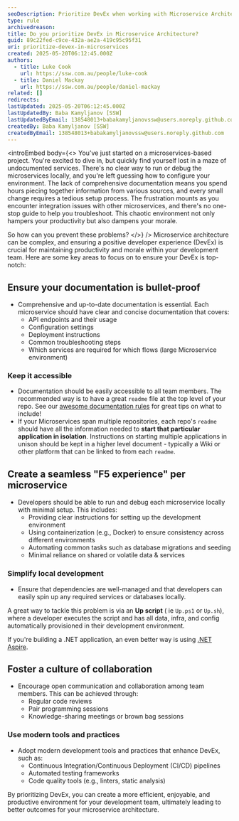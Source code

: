 ```yaml
---
seoDescription: Prioritize DevEx when working with Microservice Architecture
type: rule
archivedreason:
title: Do you prioritize DevEx in Microservice Architecture?
guid: 89c22fed-c9ce-432a-ae2a-419c95c95f31
uri: prioritize-devex-in-microservices
created: 2025-05-20T06:12:45.000Z
authors:
  - title: Luke Cook
    url: https://ssw.com.au/people/luke-cook
  - title: Daniel Mackay
    url: https://ssw.com.au/people/daniel-mackay
related: []
redirects:
lastUpdated: 2025-05-20T06:12:45.000Z
lastUpdatedBy: Baba Kamyljanov [SSW]
lastUpdatedByEmail: 138548013+babakamyljanovssw@users.noreply.github.com
createdBy: Baba Kamyljanov [SSW]
createdByEmail: 138548013+babakamyljanovssw@users.noreply.github.com
---
```


<introEmbed
  body={<>
You've just started on a microservices-based project. You're excited to dive in, but quickly find yourself lost in a maze of undocumented services. There's no clear way to run or debug the microservices locally, and you're left guessing how to configure your environment. The lack of comprehensive documentation means you spend hours piecing together information from various sources, and every small change requires a tedious setup process. The frustration mounts as you encounter integration issues with other microservices, and there's no one-stop guide to help you troubleshoot. This chaotic environment not only hampers your productivity but also dampens your morale.

So how can you prevent these problems?
  </>}
/>
Microservice architecture can be complex, and ensuring a positive developer experience (DevEx) is crucial for maintaining productivity and morale within your development team. Here are some key areas to focus on to ensure your DevEx is top-notch:

## Ensure your documentation is bullet-proof

* Comprehensive and up-to-date documentation is essential. Each microservice should have clear and concise documentation that covers:
  * API endpoints and their usage
  * Configuration settings
  * Deployment instructions
  * Common troubleshooting steps
  * Which services are required for which flows (large Microservice environment)

### Keep it accessible

* Documentation should be easily accessible to all team members. The recommended way is to have a great `readme` file at the top level of your repo. See our [awesome documentation rules](awesome-documentation) for great tips on what to include!
* If your Microservices span multiple repositories, each repo's `readme` should have all the information needed to **start that particular application in isolation**. Instructions on starting multiple applications in unison should be kept in a higher level document - typically a Wiki or other platform that can be linked to from each `readme`.

## Create a seamless "F5 experience" per microservice

* Developers should be able to run and debug each microservice locally with minimal setup. This includes:
  * Providing clear instructions for setting up the development environment
  * Using containerization (e.g., Docker) to ensure consistency across different environments
  * Automating common tasks such as database migrations and seeding
  * Minimal reliance on shared or volatile data & services

### Simplify local development

* Ensure that dependencies are well-managed and that developers can easily spin up any required services or databases locally.

A great way to tackle this problem is via an **Up script** ( ie `Up.ps1` or `Up.sh`), where a developer executes the script and has all data, infra, and config automatically provisioned in their development environment.

If you're building a .NET application, an even better way is using [.NET Aspire](https://learn.microsoft.com/en-us/dotnet/aspire/get-started/aspire-overview?WT.mc_id=DT-MVP-33518).

## Foster a culture of collaboration

* Encourage open communication and collaboration among team members. This can be achieved through:
  * Regular code reviews
  * Pair programming sessions
  * Knowledge-sharing meetings or brown bag sessions

### Use modern tools and practices

* Adopt modern development tools and practices that enhance DevEx, such as:
  * Continuous Integration/Continuous Deployment (CI/CD) pipelines
  * Automated testing frameworks
  * Code quality tools (e.g., linters, static analysis)

By prioritizing DevEx, you can create a more efficient, enjoyable, and productive environment for your development team, ultimately leading to better outcomes for your microservice architecture.
